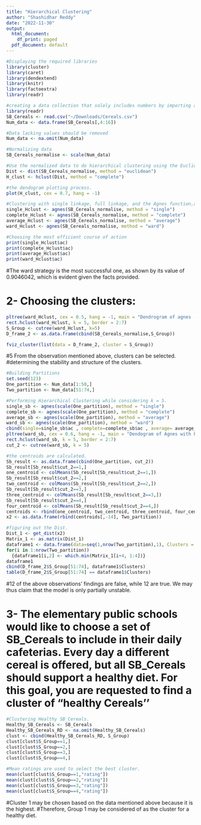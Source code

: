 ```yaml
---
title: "Hierarchical Clustering"
author: "Shashidhar Reddy"
date: "2022-11-30"
output:
  html_document:
    df_print: paged
  pdf_document: default
---
```

```r
#Displaying the required libraries
library(cluster)
library(caret)
library(dendextend)
library(knitr)
library(factoextra)
library(readr)
```

```r
#creating a data collection that solely includes numbers by importing a dataset
library(readr)
SB_Cereals <- read.csv("~/Downloads/Cereals.csv")
Num_data <- data.frame(SB_Cereals[,4:16])
```

```r
#Data lacking values should be removed
Num_data <- na.omit(Num_data)
```

```r
#Normalizing data
SB_Cereals_normalise <- scale(Num_data)
```

```r
#Use the normalized data to do hierarchical clustering using the Euclidean Dist technique.
Dist <- dist(SB_Cereals_normalise, method = "euclidean")
H_clust <- hclust(Dist, method = "complete")
```

```r
#the dendogram plotting process.
plot(H_clust, cex = 0.7, hang = -1)
```

```r
#Clustering with single linkage, full linkage, and the Agnes function,average linkage and Ward.
single_Hclust <- agnes(SB_Cereals_normalise, method = "single")
complete_Hclust <- agnes(SB_Cereals_normalise, method = "complete")
average_Hclust <- agnes(SB_Cereals_normalise, method = "average")
ward_Hclust <- agnes(SB_Cereals_normalise, method = "ward")
```

```r
#Choosing the most efficient course of action
print(single_Hclust$ac)
print(complete_Hclust$ac)
print(average_Hclust$ac)
print(ward_Hclust$ac)
```
#The ward strategy is the most successful one, as shown by its value of 0.9046042, which is evident given the facts provided.

# 2- Choosing the clusters:
```r
pltree(ward_Hclust, cex = 0.5, hang = -1, main = "Dendrogram of agnes (Using Ward)")
rect.hclust(ward_Hclust, k = 5, border = 2:7)
S_Group <- cutree(ward_Hclust, k=5)
D_frame_2 <- as.data.frame(cbind(SB_Cereals_normalise,S_Group))
```
```r
fviz_cluster(list(data = D_frame_2, cluster = S_Group))
```
#5 From the observation mentioned above, clusters can be selected.
#determining the stability and structure of the clusters. 

```r
#Building Partitions
set.seed(123)
One_partition <- Num_data[1:50,]
Two_partition <- Num_data[51:74,]
```

```r
#Performing Hierarchical Clustering while considering k = 5.
single_sb <- agnes(scale(One_partition), method = "single")
complete_sb <- agnes(scale(One_partition), method = "complete")
average_sb <- agnes(scale(One_partition), method = "average")
ward_sb <- agnes(scale(One_partition), method = "ward")
cbind(single=single_sb$ac , complete=complete_sb$ac , average= average_sb$ac , ward= ward_sb$ac)
pltree(ward_sb, cex = 0.6, hang = -1, main = "Dendogram of Agnes with Partitioned Data (Using Ward)")
rect.hclust(ward_sb, k = 5, border = 2:7)
cut_2 <- cutree(ward_sb, k = 5)
```

```r
#the centroids are calculated.
Sb_result <- as.data.frame(cbind(One_partition, cut_2))
Sb_result[Sb_result$cut_2==1,]
one_centroid <- colMeans(Sb_result[Sb_result$cut_2==1,])
Sb_result[Sb_result$cut_2==2,]
two_centroid <- colMeans(Sb_result[Sb_result$cut_2==2,])
Sb_result[Sb_result$cut_2==3,]
three_centroid <- colMeans(Sb_result[Sb_result$cut_2==3,])
Sb_result[Sb_result$cut_2==4,]
four_centroid <- colMeans(Sb_result[Sb_result$cut_2==4,])
centroids <- rbind(one_centroid, two_centroid, three_centroid, four_centroid)
x2 <- as.data.frame(rbind(centroids[,-14], Two_partition))
```

```r
#figuring out the Dist.
Dist_1 <- get_dist(x2)
Matrix_1 <- as.matrix(Dist_1)
dataframe1 <- data.frame(data=seq(1,nrow(Two_partition),1), Clusters = rep(0,nrow(Two_partition)))
for(i in 1:nrow(Two_partition)) 
  {dataframe1[i,2] <- which.min(Matrix_1[i+4, 1:4])}
dataframe1
cbind(D_frame_2$S_Group[51:74], dataframe1$Clusters)
table(D_frame_2$S_Group[51:74] == dataframe1$Clusters)
```
#12 of the above observations' findings are false, while 12 are true. We may thus claim that the model is only partially unstable.

# 3- The elementary public schools would like to choose a set of SB_Cereals to include in their daily cafeterias. Every day a different cereal is offered, but all SB_Cereals should support a healthy diet. For this goal, you are requested to find a cluster of “healthy Cereals''

```r
#Clustering Healthy SB_Cereals.
Healthy_SB_Cereals <- SB_Cereals
Healthy_SB_Cereals_RD <- na.omit(Healthy_SB_Cereals)
clust <- cbind(Healthy_SB_Cereals_RD, S_Group)
clust[clust$S_Group==1,]
clust[clust$S_Group==2,]
clust[clust$S_Group==3,]
clust[clust$S_Group==4,]
```

```r
#Mean ratings are used to select the best cluster.
mean(clust[clust$S_Group==1,"rating"])
mean(clust[clust$S_Group==2,"rating"])
mean(clust[clust$S_Group==3,"rating"])
mean(clust[clust$S_Group==4,"rating"])
```

#Cluster 1 may be chosen based on the data mentioned above because it is the highest.
#Therefore, Group 1 may be considered of as the cluster for a healthy diet.
